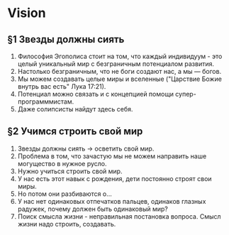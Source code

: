 # Vision

## &sect;1 Звезды должны сиять

1. Философия Эгополиса стоит на том, что каждый индивидуум - это целый уникальный мир с безграничным потенциалом развития. 
2. Настолько безграничным, что не боги создают нас, а мы &mdash; богов.
3. Мы можем создавать целые миры и вселенные ("Царствие Божие внутрь вас есть" Лука 17:21).
4. Потенциал можно связать и с концепцией помощи супер-программмистам.
5. Даже солипсисты найдут здесь себя.

## &sect;2 Учимся строить свой мир

1. Звезды должны сиять -> осветить свой мир.
2. Проблема в том, что зачастую мы не можем направить наше могущество в нужное русло.
3. Нужно учиться строить свой мир.
4. У нас есть этот навык с рождения, дети постоянно строят свои миры.
5. Но потом они разбиваются о...
6. У нас нет одинаковых отпечатков пальцев, одинаков глазных радужек, почему должен быть одинаковый мир?
7. Поиск смысла жизни - неправильная постановка вопроса. Смысл жизни надо строить, создавать.
